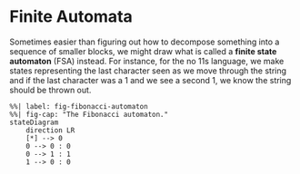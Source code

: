 # Finite Automata

Sometimes easier than figuring out how to decompose something into a sequence of smaller blocks, we might draw what is called a **finite state automaton** (FSA) instead. For instance, for the no $11$s language, we make states representing the last character seen as we move through the string and if the last character was a $1$ and we see a second $1$, we know the string should be thrown out.
```mermaid
%%| label: fig-fibonacci-automaton
%%| fig-cap: "The Fibonacci automaton."
stateDiagram
    direction LR
    [*] --> 0
    0 --> 0 : 0
    0 --> 1 : 1
    1 --> 0 : 0
```
